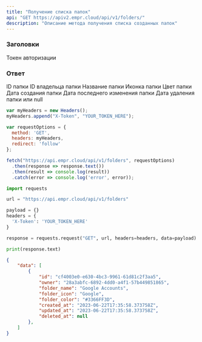 ```yaml
---
title: "Получение списка папок"
api: "GET https://apiv2.empr.cloud/api/v1/folders/"
description: "Описание метода получения списка созданных папок"
---
```


### Заголовки

<ParamField body="X-Token" type="string" required>
  Токен авторизации
</ParamField>


### Ответ

<ResponseField name="id" type="string" >
  ID папки
</ResponseField>

<ResponseField name="owner" type="string" >
  ID владельца папки
</ResponseField>

<ResponseField name="folder_name" type="string" >
  Название папки
</ResponseField>

<ResponseField name="folder_icon" type="string">
  Иконка папки
</ResponseField>

<ResponseField name="folder_color" type="string">
  Цвет папки
</ResponseField>

<ResponseField name="created_at" type="string">
  Дата создания папки
</ResponseField>

<ResponseField name="updated_at" type="string">
  Дата последнего изменения папки
</ResponseField>

<ResponseField name="deleted_ad" type="string or null">
  Дата удаления папки или null
</ResponseField>

<RequestExample >

```js JavaScript
var myHeaders = new Headers();
myHeaders.append("X-Token", "YOUR_TOKEN_HERE");

var requestOptions = {
  method: 'GET',
  headers: myHeaders,
  redirect: 'follow'
};

fetch("https://api.empr.cloud/api/v1/folders", requestOptions)
  .then(response => response.text())
  .then(result => console.log(result))
  .catch(error => console.log('error', error));
```
```python Python
import requests

url = "https://api.empr.cloud/api/v1/folders"

payload = {}
headers = {
  'X-Token': 'YOUR_TOKEN_HERE'
}

response = requests.request("GET", url, headers=headers, data=payload)

print(response.text)
```

</RequestExample>

<ResponseExample>

```json Response
{
    "data": [
        {
            "id": "cf4003e0-e630-4bc3-9961-61d81c2f3aa5",
            "owner": "28a3abfc-6892-4dd0-a4f1-57b449851865",
            "folder_name": "Google Accounts",
            "folder_icon": "Google",
            "folder_color": "#3366FF3D",
            "created_at": "2023-06-22T17:35:58.373758Z",
            "updated_at": "2023-06-22T17:35:58.373758Z",
            "deleted_at": null
        },
    ]
}
```

</ResponseExample>
